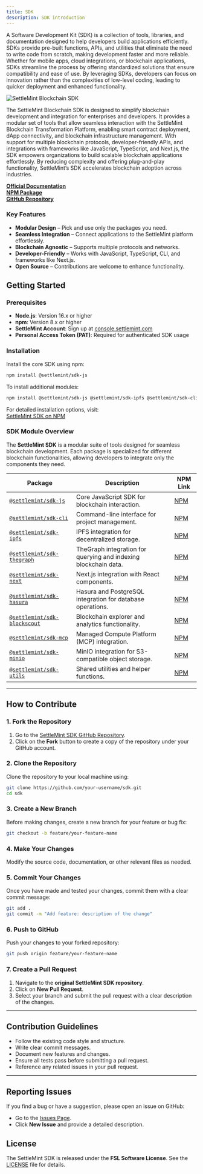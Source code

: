 ```yaml
---
title: SDK
description: SDK introduction
---
```


A Software Development Kit (SDK) is a collection of tools, libraries, and documentation designed to help developers build applications efficiently. SDKs provide pre-built functions, APIs, and utilities that eliminate the need to write code from scratch, making development faster and more reliable. Whether for mobile apps, cloud integrations, or blockchain applications, SDKs streamline the process by offering standardized solutions that ensure compatibility and ease of use. By leveraging SDKs, developers can focus on innovation rather than the complexities of low-level coding, leading to quicker deployment and enhanced functionality.

![SettleMint Blockchain SDK](../../../img/building-with-settlemint/sdk.png)

The SettleMint Blockchain SDK is designed to simplify blockchain development and integration for enterprises and developers. It provides a modular set of tools that allow seamless interaction with the SettleMint Blockchain Transformation Platform, enabling smart contract deployment, dApp connectivity, and blockchain infrastructure management. With support for multiple blockchain protocols, developer-friendly APIs, and integrations with frameworks like JavaScript, TypeScript, and Next.js, the SDK empowers organizations to build scalable blockchain applications effortlessly. By reducing complexity and offering plug-and-play functionality, SettleMint’s SDK accelerates blockchain adoption across industries.

**[Official Documentation](https://console.settlemint.com/documentation)**  
**[NPM Package](https://www.npmjs.com/package/@settlemint/sdk-cli)**  
**[GitHub Repository](https://github.com/settlemint/sdk)**

### Key Features

- **Modular Design** – Pick and use only the packages you need.
- **Seamless Integration** – Connect applications to the SettleMint platform
  effortlessly.
- **Blockchain Agnostic** – Supports multiple protocols and networks.
- **Developer-Friendly** – Works with JavaScript, TypeScript, CLI, and
  frameworks like Next.js.
- **Open Source** – Contributions are welcome to enhance functionality.

## Getting Started

### Prerequisites

- **Node.js**: Version 16.x or higher
- **npm**: Version 8.x or higher
- **SettleMint Account**: Sign up at
  [console.settlemint.com](https://console.settlemint.com)
- **Personal Access Token (PAT)**: Required for authenticated SDK usage

### Installation

Install the core SDK using npm:

```sh
npm install @settlemint/sdk-js
```

To install additional modules:

```sh
npm install @settlemint/sdk-js @settlemint/sdk-ipfs @settlemint/sdk-cli
```

For detailed installation options, visit:  
[SettleMint SDK on NPM](https://www.npmjs.com/package/@settlemint/sdk-js)



### SDK Module Overview

The **SettleMint SDK** is a modular suite of tools designed for seamless
blockchain development. Each package is specialized for different blockchain
functionalities, allowing developers to integrate only the components they need.

| **Package**                                                                              | **Description**                                                 | **NPM Link**                                                    |
| ---------------------------------------------------------------------------------------- | --------------------------------------------------------------- | --------------------------------------------------------------- |
| [`@settlemint/sdk-js`](https://www.npmjs.com/package/@settlemint/sdk-js)                 | Core JavaScript SDK for blockchain interaction.                 | [NPM](https://www.npmjs.com/package/@settlemint/sdk-js)         |
| [`@settlemint/sdk-cli`](https://www.npmjs.com/package/@settlemint/sdk-cli)               | Command-line interface for project management.                  | [NPM](https://www.npmjs.com/package/@settlemint/sdk-cli)        |
| [`@settlemint/sdk-ipfs`](https://www.npmjs.com/package/@settlemint/sdk-ipfs)             | IPFS integration for decentralized storage.                     | [NPM](https://www.npmjs.com/package/@settlemint/sdk-ipfs)       |
| [`@settlemint/sdk-thegraph`](https://www.npmjs.com/package/@settlemint/sdk-thegraph)     | TheGraph integration for querying and indexing blockchain data. | [NPM](https://www.npmjs.com/package/@settlemint/sdk-thegraph)   |
| [`@settlemint/sdk-next`](https://www.npmjs.com/package/@settlemint/sdk-next)             | Next.js integration with React components.                      | [NPM](https://www.npmjs.com/package/@settlemint/sdk-next)       |
| [`@settlemint/sdk-hasura`](https://www.npmjs.com/package/@settlemint/sdk-hasura)         | Hasura and PostgreSQL integration for database operations.      | [NPM](https://www.npmjs.com/package/@settlemint/sdk-hasura)     |
| [`@settlemint/sdk-blockscout`](https://www.npmjs.com/package/@settlemint/sdk-blockscout) | Blockchain explorer and analytics functionality.                | [NPM](https://www.npmjs.com/package/@settlemint/sdk-blockscout) |
| [`@settlemint/sdk-mcp`](https://www.npmjs.com/package/@settlemint/sdk-mcp)               | Managed Compute Platform (MCP) integration.                     | [NPM](https://www.npmjs.com/package/@settlemint/sdk-mcp)        |
| [`@settlemint/sdk-minio`](https://www.npmjs.com/package/@settlemint/sdk-minio)           | MinIO integration for S3-compatible object storage.             | [NPM](https://www.npmjs.com/package/@settlemint/sdk-minio)      |
| [`@settlemint/sdk-utils`](https://www.npmjs.com/package/@settlemint/sdk-utils)           | Shared utilities and helper functions.                          | [NPM](https://www.npmjs.com/package/@settlemint/sdk-utils)      |

---

## How to Contribute

### 1. Fork the Repository
1. Go to the [SettleMint SDK GitHub Repository](https://github.com/settlemint/sdk).
2. Click on the **Fork** button to create a copy of the repository under your GitHub account.

### 2. Clone the Repository
Clone the repository to your local machine using:

```sh
git clone https://github.com/your-username/sdk.git
cd sdk
```
### 3. Create a New Branch
Before making changes, create a new branch for your feature or bug fix:

```sh
git checkout -b feature/your-feature-name
```

### 4. Make Your Changes
Modify the source code, documentation, or other relevant files as needed.

### 5. Commit Your Changes
Once you have made and tested your changes, commit them with a clear commit message:

```sh
git add .
git commit -m "Add feature: description of the change"
```

### 6. Push to GitHub
Push your changes to your forked repository:

```sh
git push origin feature/your-feature-name
```

### 7. Create a Pull Request
1. Navigate to the **original SettleMint SDK repository**.
2. Click on **New Pull Request**.
3. Select your branch and submit the pull request with a clear description of the changes.

---

## Contribution Guidelines
- Follow the existing code style and structure.
- Write clear commit messages.
- Document new features and changes.
- Ensure all tests pass before submitting a pull request.
- Reference any related issues in your pull request.

---

## Reporting Issues
If you find a bug or have a suggestion, please open an issue on GitHub:

- Go to the [Issues Page](https://github.com/settlemint/sdk/issues).
- Click **New Issue** and provide a detailed description.

## License
The SettleMint SDK is released under the **FSL Software License**. See the
[LICENSE](https://github.com/settlemint/sdk/blob/main/LICENSE) file for details.